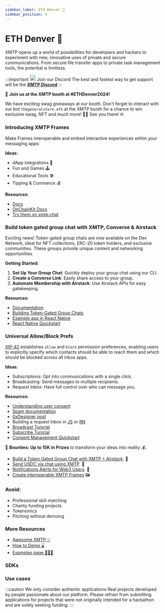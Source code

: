 ```yaml
---
sidebar_label: ETH Denver 🗻
sidebar_position: 4
---
```


# ETH Denver 🗻

XMTP opens up a world of possibilities for developers and hackers to experiment with new, innovative uses of private and secure communications. From secure file transfer apps to private task management tools, the potential is limitless.

<div class="discord">

:::important <img src="/img/discord.svg" width="20"/> Join our Discord
The best and fastest way to get support will be the [**XMTP Discord**](https://discord.com/invite/xmtp)
:::

</div>

🐳 **Join us at the XMTP booth at #ETHDenver2024!**

We have exciting swag giveaways at our booth. Don't forget to interact with our bot `thegeneralstore.eth` at the XMTP booth for a chance to win exclusive swag, NFT and much more! 🤖💼 See you there! 🌐

### Introducing XMTP Frames

Make Frames interoperable and embed interactive experiences within your messaging apps:

**Ideas**:

- dApp integrations 🔌
- Fun and Games 🕹️
- Educational Tools 🛠
- Tipping & Commerce 💰

**Resources**:

- [Docs](https://xmtp.org/docs/use-cases/frames)
- [OnChainKit Docs](https://onchainkit.xyz/xmtp/introduction)
- [Try them on xmtp.chat](https://xmtp.chat/)

### Build token gated group chat with XMTP, Converse & Airstack

Exciting news! Token-gated group chats are now available on the Dev Network, ideal for NFT collections, ERC-20 token holders, and exclusive communities. These groups provide unique content and networking opportunities.

**Getting Started:**

1. **Set Up Your Group Chat**: Quickly deploy your group chat using our CLI.
2. **Create a Converse Link**: Easily share access to your group.
3. **Automate Membership with Airstack**: Use Airstack APIs for easy gatekeeping.

**Resources**:

- [Documentation](https://xmtp.org/docs/build/groups)
- [Building Token-Gated Group Chats](/docs/tutorials/token-gated-group-chat).
- [Example app in React Native](https://github.com/xmtp-labs/xmtp-inbox-mobile)
- [React Native Quickstart](https://github.com/fabriguespe/xmtp-rn-quickstart)

### Universal Allow/Block Prefs

[XIP-42](https://community.xmtp.org/t/xip-42-universal-allow-and-block-preferences/544) establishes `allow` and `block` permission preferences, enabling users to explicitly specify which contacts should be able to reach them and which should be blocked across all inbox apps.

**Ideas**:

- Subscriptions: Opt into communications with a single click.
- Broadcasting: Send messages to multiple recipients.
- Request Inbox: Have full control over who can message you.

**Resources**:

- [Understanding user consent](/docs/build/user-consent)
- [Spam documentation](/docs/build/spam)
- [0xDesigner post](https://warpcast.com/0xdesigner/0x52fa0e7d)
- Building a request inbox in [JS](/docs/tutorials/portable-consent/request-inbox) or [RN](/docs/tutorials/portable-consent/request-inbox-rn)
- [Broadcast Turorial](/docs/tutorials/portable-consent/broadcast)
- [Subscribe Turorial](/docs/tutorials/portable-consent/subscribe)
- [Consent Management Quickstart](https://github.com/fabriguespe/xmtp-ppp-consent-management)

🎉 **Bounties: Up to 15K in Prizes** to transform your ideas into reality 💰.

- [Build a Token Gated Group Chat with XMTP + Airstack](https://ethdenver2024.devfolio.co/prizes?partner=XMTP). 🚀
- [Send USDC via chat using XMTP](https://ethdenver2024.devfolio.co/prizes?partner=XMTP). 💸
- [Notifications Alerts for Web3 Users](https://ethdenver2024.devfolio.co/prizes?partner=XMTP). 🔔
- [Create interoperable XMTP Frames](https://ethdenver2024.devfolio.co/prizes?partner=XMTP) 🖼️

### Avoid:

- Professional skill matching
- Charity funding projects
- Tokenomics
- Pitching without demoing

### More Resources

- [Awesome XMTP ✨](https://github.com/xmtp/awesome-xmtp)
- [How to Demo ⌛️](/how-to-demo)
- [Examples page 👨🏼‍💻](https://xmtp.org/docs/build/get-started/examples)

### SDKs


<SDKs />

### Use cases


<Usecases />


<Bots />

:::caution We only consider authentic applications
Real projects developed by people passionate about our platform. Please
refrain from submitting applications for projects that were not originally
intended for a hackathon and are solely seeking funding.
:::
